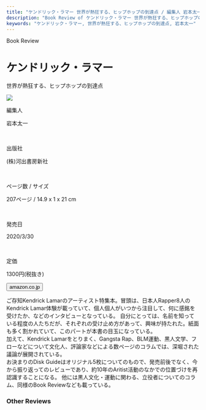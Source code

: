 ```yaml
---
title: "ケンドリック・ラマー 世界が熱狂する、ヒップホップの到達点 / 編集人 岩本太一"
description: "Book Review of ケンドリック・ラマー 世界が熱狂する、ヒップホップの到達点 / 編集人 岩本太一"
keywords: "ケンドリック・ラマー, 世界が熱狂する、ヒップホップの到達点, 岩本太一"
---
```




<Row>
  <Column colMd={12} colLg={12} noGutterMdLeft="">
    <p className="largeP">Book Review</p>
    <h1 className="h1-no-bottom-margin">ケンドリック・ラマー</h1>
    <p className="largeP">世界が熱狂する、ヒップホップの到達点</p>
  </Column>
</Row>

<Row>
<Column colMd={3} colLg={4} noGutterMdLeft="">

  <img src="../../images/books/kendricklamarkawade.jpg" />

</Column>
<Column colMd={4} colLg={8} noGutterMdLeft="">
  <div>
    <p>編集人</p>
    <p className="largeP">
    岩本太一
    </p>
    <br/>
    <p>出版社</p>
    <p className="largeP">
    (株)河出書房新社
    </p>
    <br/>
    <p>ページ数 / サイズ</p>
    <p className="largeP">
    207ページ / 14.9 x 1 x 21 cm 
    </p>
    <br/>
    <p>発売日</p>
    <p className="largeP">
    2020/3/30
    </p>
    <br/>
    <p>定価</p>
    <p className="largeP">
    1300円(税抜き)
    </p>
    <div>
    <Button href="https://amzn.to/3cjcBcy" renderIcon={ArrowUpRight} size='sm' kind='primary'>
      amazon.co.jp
    </Button>
    </div>
  </div>
</Column>
</Row>

<Row>
  <Column colMd={8} colLg={8} noGutterMdLeft="">
    <p>
      ご存知Kendrick Lamarのアーティスト特集本。冒頭は、日本人Rapper8人のKendrick
      Lamar体験が載っていて、個人個人がいつから注目して、何に感銘を受けたか、などのインタビューとなっている。
      自分にとっては、名前を知っている程度の人たちだが、それぞれの受け止め方があって、興味が持たれた。紙面も多く割かれていて、このパートが本書の目玉になっている。
      <br />
      加えて、Kendrick Lamarをとりまく、Gangsta
      Rap、BLM運動、黒人文学、フローなどについて文化人、評論家などによる数ページのコラムでは、深堀された議論が展開されている。
      <br />
      お決まりのDisk
      Guideはオリジナル5枚についてのもので、発売前後でなく、今から振り返ってのレビューであり、約10年のAritist活動のなかでの位置づけを再認識することになる。
      他には黒人文化・運動に関わる、立役者についてのコラム、同様のBook
      Reviewなども載っている。
    </p>
  </Column>
</Row>

<h3>Other Reviews</h3>

<Row>
  <Column colMd={3} colLg={3} noGutterMdLeft>
    <Review1 />
  </Column>
</Row>
